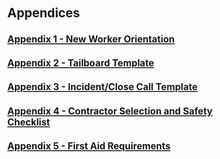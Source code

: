 # Appendices {.unnumbered}

## [Appendix 1 - New Worker Orientation](https://github.com/NewGraphEnvironment/hsp/tree/master/data/form_templates/new_worker_orientation_checklist_20200311.pdf) {#new-worker .unnumbered}

## [Appendix 2 - Tailboard Template](https://github.com/NewGraphEnvironment/hsp/tree/master/data/form_templates/Tailboard_Template_201908.pdf) {#tailboard .unnumbered}

## [Appendix 3 - Incident/Close Call Template](https://github.com/NewGraphEnvironment/hsp/tree/master/data/form_templates/frm_xIncidentCloseCallReporting.pdf) {#incident .unnumbered}

## [Appendix 4 - Contractor Selection and Safety Checklist](https://github.com/NewGraphEnvironment/hsp/tree/master/data/form_templates/20_ContractorSelectionAndSafety_checklist.pdf) {#contractor .unnumbered}

## [Appendix 5 - First Aid Requirements](https://github.com/NewGraphEnvironment/hsp/tree/master/data/form_templates/first_aid_requirements.pdf) {#firstaid .unnumbered}

 

